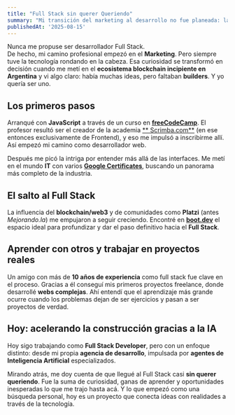 ```yaml
---
title: "Full Stack sin querer Queriendo"
summary: "Mi transición del marketing al desarrollo no fue planeada: la curiosidad por la tecnología, el boom del blockchain y la necesidad de aprender nuevas herramientas me llevaron, casi sin darme cuenta, a convertirme en Full Stack Developer. Hoy sigo construyendo, esta vez con IA y desde mi propia agencia."
publishedAt: '2025-08-15'
---
```

Nunca me propuse ser desarrollador Full Stack.  
De hecho, mi camino profesional empezó en el **Marketing**. Pero siempre tuve la tecnología rondando en la cabeza. Esa curiosidad se transformó en decisión cuando me metí en el **ecosistema blockchain incipiente en Argentina** y vi algo claro: había muchas ideas, pero faltaban **builders**. Y yo quería ser uno.  

## Los primeros pasos
Arranqué con **JavaScript** a través de un curso en [**freeCodeCamp**](https://www.freecodecamp.org/). El profesor resultó ser el creador de la academia [** Scrimba.com**](https://scrimba.com/home) (en ese entonces exclusivamente de Frontend), y eso me impulsó a inscribirme allí. Así empezó mi camino como desarrollador web.  

Después me picó la intriga por entender más allá de las interfaces. Me metí en el mundo **IT** con varios [**Google Certificates**](https://grow.google/certificates/), buscando un panorama más completo de la industria.  

## El salto al Full Stack
La influencia del **blockchain/web3** y de comunidades como **Platzi** (antes *Mejorando.la*) me empujaron a seguir creciendo. Encontré en [**boot.dev**](https://www.boot.dev/) el espacio ideal para profundizar y dar el paso definitivo hacia el **Full Stack**.  

## Aprender con otros y trabajar en proyectos reales
Un amigo con más de **10 años de experiencia** como full stack fue clave en el proceso. Gracias a él conseguí mis primeros proyectos freelance, donde desarrollé **webs complejas**. Ahí entendí que el aprendizaje más grande ocurre cuando los problemas dejan de ser ejercicios y pasan a ser proyectos de verdad.  

## Hoy: acelerando la construcción gracias a la IA
Hoy sigo trabajando como **Full Stack Developer**, pero con un enfoque distinto: desde mi propia **agencia de desarrollo**, impulsada por **agentes de Inteligencia Artificial** especializados.  



Mirando atrás, me doy cuenta de que llegué al Full Stack casi **sin querer queriendo**. Fue la suma de curiosidad, ganas de aprender y oportunidades inesperadas lo que me trajo hasta acá. Y lo que empezó como una búsqueda personal, hoy es un proyecto que conecta ideas con realidades a través de la tecnología.  
